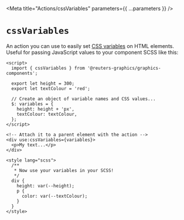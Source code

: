 
<Meta title="Actions/cssVariables" parameters={{ ...parameters }} />

# `cssVariables`

An action you can use to easily set [CSS variables](https://developer.mozilla.org/en-US/docs/Web/CSS/Using_CSS_custom_properties) on HTML elements. Useful for passing JavaScript values to your component SCSS like this:

```svelte
<script>
  import { cssVariables } from '@reuters-graphics/graphics-components';

  export let height = 300;
  export let textColour = 'red';

  // Create an object of variable names and CSS values...
  $: variables = {
    height: height + 'px',
    textColour: textColour,
  };
</script>

<!-- Attach it to a parent element with the action -->
<div use:cssVariables={variables}>
  <p>My text...</p>
</div>

<style lang="scss">
  /**
   * Now use your variables in your SCSS!
   */
  div {
    height: var(--height);
    p {
      color: var(--textColour);
    }
  }
</style>
```
